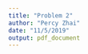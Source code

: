 ```yaml
---
title: "Problem 2"
author: "Percy Zhai"
date: "11/5/2019"
output: pdf_document
---
```


```r

```


